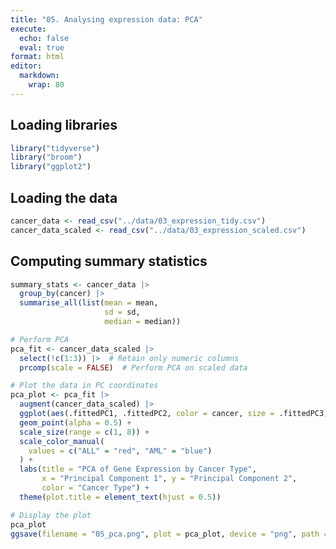 ```yaml
---
title: "05. Analysing expression data: PCA"
execute: 
  echo: false
  eval: true
format: html
editor: 
  markdown: 
    wrap: 80
---
```


## Loading libraries

```r
library("tidyverse")
library("broom")
library("ggplot2")
```

## Loading the data

```r
cancer_data <- read_csv("../data/03_expression_tidy.csv")
cancer_data_scaled <- read_csv("../data/03_expression_scaled.csv")
```

## Computing summary statistics

```r
summary_stats <- cancer_data |>
  group_by(cancer) |>
  summarise_all(list(mean = mean,
                     sd = sd,
                     median = median))
```

```r
# Perform PCA
pca_fit <- cancer_data_scaled |>
  select(!c(1:3)) |>  # Retain only numeric columns
  prcomp(scale = FALSE)  # Perform PCA on scaled data

# Plot the data in PC coordinates
pca_plot <- pca_fit |>
  augment(cancer_data_scaled) |>
  ggplot(aes(.fittedPC1, .fittedPC2, color = cancer, size = .fittedPC3)) + 
  geom_point(alpha = 0.5) +
  scale_size(range = c(1, 8)) +
  scale_color_manual(
    values = c("ALL" = "red", "AML" = "blue")
  ) +
  labs(title = "PCA of Gene Expression by Cancer Type", 
       x = "Principal Component 1", y = "Principal Component 2",
       color = "Cancer Type") +
  theme(plot.title = element_text(hjust = 0.5))

# Display the plot
pca_plot
ggsave(filename = "05_pca.png", plot = pca_plot, device = "png", path = "../results")
```